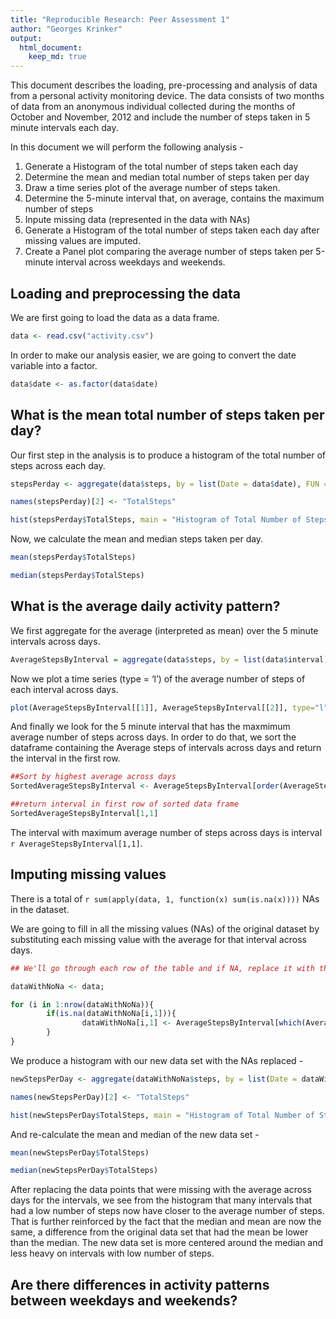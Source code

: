 ```yaml
---
title: "Reproducible Research: Peer Assessment 1"
author: "Georges Krinker"
output: 
  html_document:
    keep_md: true
---
```


This document describes the loading, pre-processing and analysis of data from a personal activity monitoring device. The data consists of two months of data from an anonymous individual collected during the months of October and November, 2012 and include the number of steps taken in 5 minute intervals each day.

In this document we will perform the following analysis - 

1. Generate a Histogram of the total number of steps taken each day
2. Determine the mean and median total number of steps taken per day
3. Draw a time series plot of the average number of steps taken.
4. Determine the 5-minute interval that, on average, contains the maximum number of steps
5. Inpute missing data (represented in the data with NAs)
6. Generate a Histogram of the total number of steps taken each day after missing values are imputed.
7. Create a Panel plot comparing the average number of steps taken per 5-minute interval across weekdays and weekends. 


## Loading and preprocessing the data

We are first going to load the data as a data frame.

```r
data <- read.csv("activity.csv")
```

In order to make our analysis easier, we are going to convert the date variable into a factor.

```r
data$date <- as.factor(data$date)
```

## What is the mean total number of steps taken per day?

Our first step in the analysis is to produce a histogram of the total number of steps across each day.

```r
stepsPerday <- aggregate(data$steps, by = list(Date = data$date), FUN = sum, na.rm = TRUE)

names(stepsPerday)[2] <- "TotalSteps"

hist(stepsPerday$TotalSteps, main = "Histogram of Total Number of Steps per day", xlab = "Number of Steps per Day", ylab = "Frequency", ylim = c(0,35))
```

Now, we calculate the mean and median steps taken per day.

```r

mean(stepsPerday$TotalSteps)

```

```r

median(stepsPerday$TotalSteps)

```

## What is the average daily activity pattern?

We first aggregate for the average (interpreted as mean) over the 5 minute intervals across days.

```r

AverageStepsByInterval = aggregate(data$steps, by = list(data$interval), FUN = mean, na.rm = TRUE)

```

Now we plot a time series (type = 'l') of the average number of steps of each interval across days.

```r

plot(AverageStepsByInterval[[1]], AverageStepsByInterval[[2]], type="l", ylab = "Average Number of Steps", xlab = "Interval", main = "Average Number of Steps for each Interval across days")
```

And finally we look for the 5 minute interval that has the maxmimum average number of steps across days. In order to do that, we sort the dataframe containing the Average steps of intervals across days and return the interval in the first row.

```r

##Sort by highest average across days
SortedAverageStepsByInterval <- AverageStepsByInterval[order(AverageStepsByInterval[[2]]),]

##return interval in first row of sorted data frame
SortedAverageStepsByInterval[1,1]
```

The interval with maximum average number of steps across days is interval `r AverageStepsByInterval[1,1]`.

## Imputing missing values

There is a total of `r sum(apply(data, 1, function(x) sum(is.na(x))))` NAs in the dataset.

We are going to fill in all the missing values (NAs) of the original dataset by substituting each missing value with the average for that interval across days.

```r

## We'll go through each row of the table and if NA, replace it with the average for that interval across days

dataWithNoNa <- data;

for (i in 1:nrow(dataWithNoNa)){
        if(is.na(dataWithNoNa[i,1])){
                dataWithNoNa[i,1] <- AverageStepsByInterval[which(AverageStepsByInterval[[1]] == dataWithNoNa[i,3]),2]
        }
}

```
We produce a histogram with our new data set with the NAs replaced - 

```r

newStepsPerDay <- aggregate(dataWithNoNa$steps, by = list(Date = dataWithNoNa$date), FUN = sum)

names(newStepsPerDay)[2] <- "TotalSteps"

hist(newStepsPerDay$TotalSteps, main = "Histogram of Total Number of Steps per day after replacing NAs", xlab = "Number of Steps per Day", ylab = "Frequency", ylim = c(0,35))

```

And re-calculate the mean and median of the new data set - 

```r

mean(newStepsPerDay$TotalSteps)

```

```r

median(newStepsPerDay$TotalSteps)

```

After replacing the data points that were missing with the average across days for the intervals, we see from the histogram that many intervals that had a low number of steps now have closer to the average number of steps. That is further reinforced by the fact that the median and mean are now the same, a difference from the original data set that had the mean be lower than the median. The new data set is more centered around the median and less heavy on intervals with low number of steps.

## Are there differences in activity patterns between weekdays and weekends?


